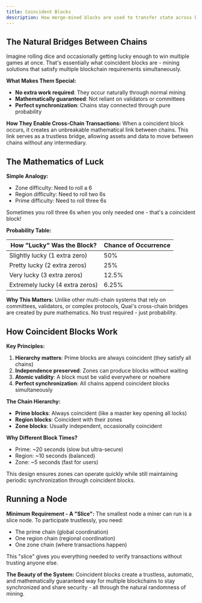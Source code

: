 ```yaml
---
title: Coincident Blocks
description: How merge-mined blocks are used to transfer state across blockchains in Quai Network.
---
```


## The Natural Bridges Between Chains

Imagine rolling dice and occasionally getting lucky enough to win multiple games at once. That's essentially what coincident blocks are - mining solutions that satisfy multiple blockchain requirements simultaneously.

**What Makes Them Special:**
- **No extra work required**: They occur naturally through normal mining
- **Mathematically guaranteed**: Not reliant on validators or committees
- **Perfect synchronization**: Chains stay connected through pure probability

**How They Enable Cross-Chain Transactions:**
When a coincident block occurs, it creates an unbreakable mathematical link between chains. This link serves as a trustless bridge, allowing assets and data to move between chains without any intermediary.

## The Mathematics of Luck

**Simple Analogy:**
- Zone difficulty: Need to roll a 6
- Region difficulty: Need to roll two 6s
- Prime difficulty: Need to roll three 6s

Sometimes you roll three 6s when you only needed one - that's a coincident block!

**Probability Table:**

| How "Lucky" Was the Block? | Chance of Occurrence |
| -------------------------- | -------------------- |
| Slightly lucky (1 extra zero) | 50% |
| Pretty lucky (2 extra zeros) | 25% |
| Very lucky (3 extra zeros) | 12.5% |
| Extremely lucky (4 extra zeros) | 6.25% |

**Why This Matters:**
Unlike other multi-chain systems that rely on committees, validators, or complex protocols, Quai's cross-chain bridges are created by pure mathematics. No trust required - just probability.

## How Coincident Blocks Work

**Key Principles:**

1. **Hierarchy matters**: Prime blocks are always coincident (they satisfy all chains)
2. **Independence preserved**: Zones can produce blocks without waiting
3. **Atomic validity**: A block must be valid everywhere or nowhere
4. **Perfect synchronization**: All chains append coincident blocks simultaneously

**The Chain Hierarchy:**
- **Prime blocks**: Always coincident (like a master key opening all locks)
- **Region blocks**: Coincident with their zones
- **Zone blocks**: Usually independent, occasionally coincident

**Why Different Block Times?**
- Prime: ~20 seconds (slow but ultra-secure)
- Region: ~10 seconds (balanced)
- Zone: ~5 seconds (fast for users)

This design ensures zones can operate quickly while still maintaining periodic synchronization through coincident blocks.

## Running a Node

**Minimum Requirement - A "Slice":**
The smallest node a miner can run is a slice node. To participate trustlessly, you need:
- The prime chain (global coordination)
- One region chain (regional coordination)
- One zone chain (where transactions happen)

This "slice" gives you everything needed to verify transactions without trusting anyone else.

**The Beauty of the System:**
Coincident blocks create a trustless, automatic, and mathematically guaranteed way for multiple blockchains to stay synchronized and share security - all through the natural randomness of mining.

